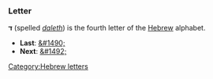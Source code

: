 ===Letter===
'''&#1491;''' (spelled ''[[daleth]]'') is the fourth letter of the [[Hebrew]] alphabet.

* '''Last''': [[&#1490;]]
* '''Next''': [[&#1492;]]

[[Category:Hebrew letters]]